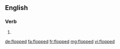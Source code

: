 ==English==

===Verb===
{{head|en}}

# {{en-past of|flop}}

[[de:flopped]]
[[fa:flopped]]
[[fr:flopped]]
[[mg:flopped]]
[[vi:flopped]]